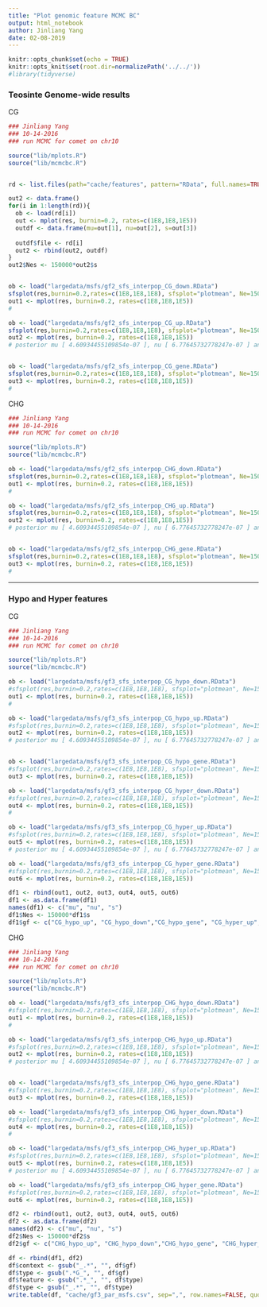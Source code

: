 ```yaml
---
title: "Plot genomic feature MCMC BC"
output: html_notebook
author: Jinliang Yang
date: 02-08-2019
---
```



```r
knitr::opts_chunk$set(echo = TRUE) 
knitr::opts_knit$set(root.dir=normalizePath('../../')) 
#library(tidyverse)
```


### Teosinte Genome-wide results

CG

```r
### Jinliang Yang
### 10-14-2016
### run MCMC for comet on chr10

source("lib/mplots.R")
source("lib/mcmcbc.R")


rd <- list.files(path="cache/features", pattern="RData", full.names=TRUE)

out2 <- data.frame()
for(i in 1:length(rd)){
  ob <- load(rd[i])
  out <- mplot(res, burnin=0.2, rates=c(1E8,1E8,1E5))
  outdf <- data.frame(mu=out[1], nu=out[2], s=out[3])
  
  outdf$file <- rd[i]
  out2 <- rbind(out2, outdf)
}
out2$Nes <- 150000*out2$s


ob <- load("largedata/msfs/gf2_sfs_interpop_CG_down.RData")
sfsplot(res,burnin=0.2,rates=c(1E8,1E8,1E8), sfsplot="plotmean", Ne=150000, k=0:102)
out1 <- mplot(res, burnin=0.2, rates=c(1E8,1E8,1E5))
#

ob <- load("largedata/msfs/gf2_sfs_interpop_CG_up.RData")
sfsplot(res,burnin=0.2,rates=c(1E8,1E8,1E8), sfsplot="plotmean", Ne=150000, k=0:102)
out2 <- mplot(res, burnin=0.2, rates=c(1E8,1E8,1E5))
# posterior mu [ 4.60934455109854e-07 ], nu [ 6.77645732778247e-07 ] and s [ 1.79033264284426e-06 ]


ob <- load("largedata/msfs/gf2_sfs_interpop_CG_gene.RData")
sfsplot(res,burnin=0.2,rates=c(1E8,1E8,1E8), sfsplot="plotmean", Ne=150000, k=0:102)
out3 <- mplot(res, burnin=0.2, rates=c(1E8,1E8,1E5))
#
```

CHG

```r
### Jinliang Yang
### 10-14-2016
### run MCMC for comet on chr10

source("lib/mplots.R")
source("lib/mcmcbc.R")

ob <- load("largedata/msfs/gf2_sfs_interpop_CHG_down.RData")
sfsplot(res,burnin=0.2,rates=c(1E8,1E8,1E8), sfsplot="plotmean", Ne=150000, k=0:102)
out1 <- mplot(res, burnin=0.2, rates=c(1E8,1E8,1E5))
#

ob <- load("largedata/msfs/gf2_sfs_interpop_CHG_up.RData")
sfsplot(res,burnin=0.2,rates=c(1E8,1E8,1E8), sfsplot="plotmean", Ne=150000, k=0:102)
out2 <- mplot(res, burnin=0.2, rates=c(1E8,1E8,1E5))
# posterior mu [ 4.60934455109854e-07 ], nu [ 6.77645732778247e-07 ] and s [ 1.79033264284426e-06 ]


ob <- load("largedata/msfs/gf2_sfs_interpop_CHG_gene.RData")
sfsplot(res,burnin=0.2,rates=c(1E8,1E8,1E8), sfsplot="plotmean", Ne=150000, k=0:102)
out3 <- mplot(res, burnin=0.2, rates=c(1E8,1E8,1E5))
#
```


-----------------------------------------

### Hypo and Hyper features

CG

```r
### Jinliang Yang
### 10-14-2016
### run MCMC for comet on chr10

source("lib/mplots.R")
source("lib/mcmcbc.R")

ob <- load("largedata/msfs/gf3_sfs_interpop_CG_hypo_down.RData")
#sfsplot(res,burnin=0.2,rates=c(1E8,1E8,1E8), sfsplot="plotmean", Ne=150000, k=0:102)
out1 <- mplot(res, burnin=0.2, rates=c(1E8,1E8,1E5))
#

ob <- load("largedata/msfs/gf3_sfs_interpop_CG_hypo_up.RData")
#sfsplot(res,burnin=0.2,rates=c(1E8,1E8,1E8), sfsplot="plotmean", Ne=150000, k=0:102)
out2 <- mplot(res, burnin=0.2, rates=c(1E8,1E8,1E5))
# posterior mu [ 4.60934455109854e-07 ], nu [ 6.77645732778247e-07 ] and s [ 1.79033264284426e-06 ]


ob <- load("largedata/msfs/gf3_sfs_interpop_CG_hypo_gene.RData")
#sfsplot(res,burnin=0.2,rates=c(1E8,1E8,1E8), sfsplot="plotmean", Ne=150000, k=0:102)
out3 <- mplot(res, burnin=0.2, rates=c(1E8,1E8,1E5))

ob <- load("largedata/msfs/gf3_sfs_interpop_CG_hyper_down.RData")
#sfsplot(res,burnin=0.2,rates=c(1E8,1E8,1E8), sfsplot="plotmean", Ne=150000, k=0:102)
out4 <- mplot(res, burnin=0.2, rates=c(1E8,1E8,1E5))
#

ob <- load("largedata/msfs/gf3_sfs_interpop_CG_hyper_up.RData")
#sfsplot(res,burnin=0.2,rates=c(1E8,1E8,1E8), sfsplot="plotmean", Ne=150000, k=0:102)
out5 <- mplot(res, burnin=0.2, rates=c(1E8,1E8,1E5))
# posterior mu [ 4.60934455109854e-07 ], nu [ 6.77645732778247e-07 ] and s [ 1.79033264284426e-06 ]

ob <- load("largedata/msfs/gf3_sfs_interpop_CG_hyper_gene.RData")
#sfsplot(res,burnin=0.2,rates=c(1E8,1E8,1E8), sfsplot="plotmean", Ne=150000, k=0:102)
out6 <- mplot(res, burnin=0.2, rates=c(1E8,1E8,1E5))

df1 <- rbind(out1, out2, out3, out4, out5, out6)
df1 <- as.data.frame(df1)
names(df1) <- c("mu", "nu", "s")
df1$Nes <- 150000*df1$s
df1$gf <- c("CG_hypo_up", "CG_hypo_down","CG_hypo_gene", "CG_hyper_up", "CG_hyper_down","CG_hyper_gene")
```

CHG

```r
### Jinliang Yang
### 10-14-2016
### run MCMC for comet on chr10

source("lib/mplots.R")
source("lib/mcmcbc.R")

ob <- load("largedata/msfs/gf3_sfs_interpop_CHG_hypo_down.RData")
#sfsplot(res,burnin=0.2,rates=c(1E8,1E8,1E8), sfsplot="plotmean", Ne=150000, k=0:102)
out1 <- mplot(res, burnin=0.2, rates=c(1E8,1E8,1E5))
#

ob <- load("largedata/msfs/gf3_sfs_interpop_CHG_hypo_up.RData")
#sfsplot(res,burnin=0.2,rates=c(1E8,1E8,1E8), sfsplot="plotmean", Ne=150000, k=0:102)
out2 <- mplot(res, burnin=0.2, rates=c(1E8,1E8,1E5))
# posterior mu [ 4.60934455109854e-07 ], nu [ 6.77645732778247e-07 ] and s [ 1.79033264284426e-06 ]


ob <- load("largedata/msfs/gf3_sfs_interpop_CHG_hypo_gene.RData")
#sfsplot(res,burnin=0.2,rates=c(1E8,1E8,1E8), sfsplot="plotmean", Ne=150000, k=0:102)
out3 <- mplot(res, burnin=0.2, rates=c(1E8,1E8,1E5))

ob <- load("largedata/msfs/gf3_sfs_interpop_CHG_hyper_down.RData")
#sfsplot(res,burnin=0.2,rates=c(1E8,1E8,1E8), sfsplot="plotmean", Ne=150000, k=0:102)
out4 <- mplot(res, burnin=0.2, rates=c(1E8,1E8,1E5))
#

ob <- load("largedata/msfs/gf3_sfs_interpop_CHG_hyper_up.RData")
#sfsplot(res,burnin=0.2,rates=c(1E8,1E8,1E8), sfsplot="plotmean", Ne=150000, k=0:102)
out5 <- mplot(res, burnin=0.2, rates=c(1E8,1E8,1E5))
# posterior mu [ 4.60934455109854e-07 ], nu [ 6.77645732778247e-07 ] and s [ 1.79033264284426e-06 ]

ob <- load("largedata/msfs/gf3_sfs_interpop_CHG_hyper_gene.RData")
#sfsplot(res,burnin=0.2,rates=c(1E8,1E8,1E8), sfsplot="plotmean", Ne=150000, k=0:102)
out6 <- mplot(res, burnin=0.2, rates=c(1E8,1E8,1E5))

df2 <- rbind(out1, out2, out3, out4, out5, out6)
df2 <- as.data.frame(df2)
names(df2) <- c("mu", "nu", "s")
df2$Nes <- 150000*df2$s
df2$gf <- c("CHG_hypo_up", "CHG_hypo_down","CHG_hypo_gene", "CHG_hyper_up", "CHG_hyper_down","CHG_hyper_gene")
```



```r
df <- rbind(df1, df2)
df$context <- gsub("_.*", "", df$gf)
df$type <- gsub(".*G_", "", df$gf)
df$feature <- gsub(".*_", "", df$type)
df$type <- gsub("_.*", "", df$type)
write.table(df, "cache/gf3_par_msfs.csv", sep=",", row.names=FALSE, quote=FALSE)

```

